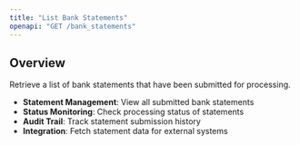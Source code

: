 ```yaml
---
title: "List Bank Statements"
openapi: "GET /bank_statements"
---
```


## Overview

Retrieve a list of bank statements that have been submitted for processing.


- **Statement Management**: View all submitted bank statements
- **Status Monitoring**: Check processing status of statements
- **Audit Trail**: Track statement submission history
- **Integration**: Fetch statement data for external systems
